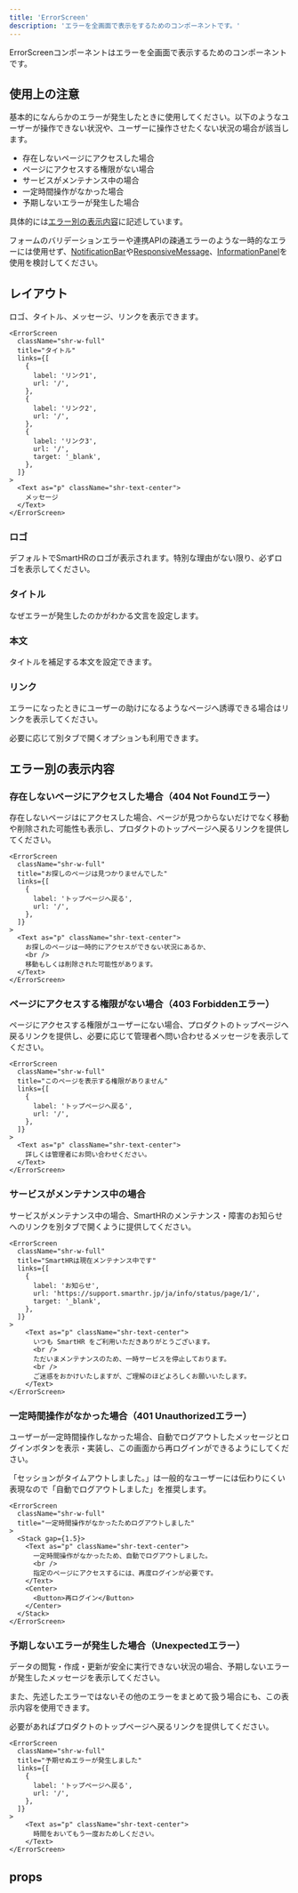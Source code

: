 ```yaml
---
title: 'ErrorScreen'
description: 'エラーを全画面で表示をするためのコンポーネントです。'
---
```


ErrorScreenコンポーネントはエラーを全画面で表示するためのコンポーネントです。

<ComponentStory name="ErrorScreen" />

## 使用上の注意

基本的になんらかのエラーが発生したときに使用してください。以下のようなユーザーが操作できない状況や、ユーザーに操作させたくない状況の場合が該当します。

- 存在しないページにアクセスした場合
- ページにアクセスする権限がない場合
- サービスがメンテナンス中の場合
- 一定時間操作がなかった場合
- 予期しないエラーが発生した場合

具体的には<a href="#h2-2">エラー別の表示内容</a>に記述しています。

フォームのバリデーションエラーや連携APIの疎通エラーのような一時的なエラーには使用せず、[NotificationBar](/products/components/notification-bar/)や[ResponsiveMessage](/products/components/response-message/)、[InformationPanel](/products/components/information-panel/)を使用を検討してください。

## レイアウト

ロゴ、タイトル、メッセージ、リンクを表示できます。

```tsx editable codeBlock
<ErrorScreen
  className="shr-w-full"
  title="タイトル"
  links={[
    {
      label: 'リンク1',
      url: '/',
    },
    {
      label: 'リンク2',
      url: '/',
    },
    {
      label: 'リンク3',
      url: '/',
      target: '_blank',
    },
  ]}
>
  <Text as="p" className="shr-text-center">
    メッセージ
  </Text>
</ErrorScreen>
```

### ロゴ

デフォルトでSmartHRのロゴが表示されます。特別な理由がない限り、必ずロゴを表示してください。

### タイトル

なぜエラーが発生したのかがわかる文言を設定します。

### 本文

タイトルを補足する本文を設定できます。

### リンク

エラーになったときにユーザーの助けになるようなページへ誘導できる場合はリンクを表示してください。

必要に応じて別タブで開くオプションも利用できます。

## エラー別の表示内容

### 存在しないページにアクセスした場合（404 Not Foundエラー）

存在しないページはにアクセスした場合、ページが見つからないだけでなく移動や削除された可能性も表示し、プロダクトのトップページへ戻るリンクを提供してください。

```tsx editable codeBlock
<ErrorScreen
  className="shr-w-full"
  title="お探しのページは見つかりませんでした"
  links={[
    {
      label: 'トップページへ戻る',
      url: '/',
    },
  ]}
>
  <Text as="p" className="shr-text-center">
    お探しのページは一時的にアクセスができない状況にあるか、
    <br />
    移動もしくは削除された可能性があります。
  </Text>
</ErrorScreen>
```

### ページにアクセスする権限がない場合（403 Forbiddenエラー）

ページにアクセスする権限がユーザーにない場合、プロダクトのトップページへ戻るリンクを提供し、必要に応じて管理者へ問い合わせるメッセージを表示してください。

```tsx editable codeBlock
<ErrorScreen
  className="shr-w-full"
  title="このページを表示する権限がありません"
  links={[
    {
      label: 'トップページへ戻る',
      url: '/',
    },
  ]}
>
  <Text as="p" className="shr-text-center">
    詳しくは管理者にお問い合わせください。
  </Text>
</ErrorScreen>
```

### サービスがメンテナンス中の場合

サービスがメンテナンス中の場合、SmartHRのメンテナンス・障害のお知らせへのリンクを別タブで開くように提供してください。

```tsx editable codeBlock
<ErrorScreen
  className="shr-w-full"
  title="SmartHRは現在メンテナンス中です"
  links={[
    {
      label: 'お知らせ',
      url: 'https://support.smarthr.jp/ja/info/status/page/1/',
      target: '_blank',
    },
  ]}
>
    <Text as="p" className="shr-text-center">
      いつも SmartHR をご利用いただきありがとうございます。
      <br />
      ただいまメンテナンスのため、一時サービスを停止しております。
      <br />
      ご迷惑をおかけいたしますが、ご理解のほどよろしくお願いいたします。
    </Text>
</ErrorScreen>
```

### 一定時間操作がなかった場合（401 Unauthorizedエラー）

ユーザーが一定時間操作しなかった場合、自動でログアウトしたメッセージとログインボタンを表示・実装し、この画面から再ログインができるようにしてください。

「セッションがタイムアウトしました。」は一般的なユーザーには伝わりにくい表現なので「自動でログアウトしました」を推奨します。

```tsx editable codeBlock
<ErrorScreen
  className="shr-w-full"
  title="一定時間操作がなかったためログアウトしました"
>
  <Stack gap={1.5}>
    <Text as="p" className="shr-text-center">
      一定時間操作がなかったため、自動でログアウトしました。
      <br />
      指定のページにアクセスするには、再度ログインが必要です。
    </Text>
    <Center>
      <Button>再ログイン</Button>
    </Center>
  </Stack>
</ErrorScreen>
```

### 予期しないエラーが発生した場合（Unexpectedエラー）

データの閲覧・作成・更新が安全に実行できない状況の場合、予期しないエラーが発生したメッセージを表示してください。

また、先述したエラーではないその他のエラーをまとめて扱う場合にも、この表示内容を使用できます。

必要があればプロダクトのトップページへ戻るリンクを提供してください。

```tsx editable codeBlock
<ErrorScreen
  className="shr-w-full"
  title="予期せぬエラーが発生しました"
  links={[
    {
      label: 'トップページへ戻る',
      url: '/',
    },
  ]}
>
    <Text as="p" className="shr-text-center">
      時間をおいてもう一度おためしください。
    </Text>
</ErrorScreen>
```

## props

<ComponentPropsTable name="ErrorScreen" />



